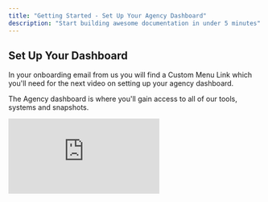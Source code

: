 ```yaml
---
title: "Getting Started - Set Up Your Agency Dashboard"
description: "Start building awesome documentation in under 5 minutes"
---
```


## Set Up Your Dashboard

In your onboarding email from us you will find a Custom Menu Link which you'll need for the next video on setting up your agency dashboard.

The Agency dashboard is where you'll gain access to all of our tools, systems and snapshots.

<iframe className="w-full aspect-video rounded-xl" src="https://www.youtube.com/embed/pCTbsgzs7SQ?si=LTGjT5M3oW72wruT" title="YouTube video player" frameBorder="0" allow="accelerometer; autoplay; clipboard-write; encrypted-media; gyroscope; picture-in-picture" allowFullScreen />

Where you can find your license key and the custom men link for setting up your agency dashboard.

1. Open your onboarding email and copy your custom menu link - this link can be opened on it's own, but for ease of use we'll add it as a custom menu link to your high level agency dashboard.

<img
  src="/images/download.png"
  alt="download.png"
  style={{ width:"60%" }}
/>

2. Go to your agency dashboard inside of high level - this is the first page you generally see when you log into your High Level account.
3. Click on Settings in the main menu on the left hand side of your page.

   <img
     src="/images/ClickDashbaordSettings.png"
     alt="image.png"
     title=""
     style={{ width:"30%" }}
   />
4. **Click on Custom Menu Links**

   <img
     src="/images/MenuCustomMenuLink.png"
     alt="Menu Custom Menu Link Pn"
     title="Menu Custom Menu Link Pn"
     style={{ width:"43%" }}
   />
   1. Create a new Custom Menu Link\\
   2. Select an Icon\\
   3. Give the link a title like - **GHL Power Tools**\\
   4. Paste your custom URL that you copied from your onboarding email \\
   5. Select show on Agency Dashboard, and turn off Account Sidebard, and show to all Accounts\\
   6. Select All Users for Role Permissions. \\
   7. Save.

   <img
     src="/images/CustomMenuLink.png"
     alt="image.png"
     title=""
     style={{ width:"100%" }}
   />

You'll now find you new custom menu link on the main menu of your agency dashboard in High Level

<img
  src="/images/GHLPowerToolsButton.png"
  alt="GHL Power Tools Button Pn"
  title="GHL Power Tools Button Pn"
  style={{ width:"24%" }}
/>

# Finishing Agency Dashboard Setup

<iframe className="w-full aspect-video rounded-xl" src="https://www.youtube.com/embed/ptUh1G3i2gQ?si=-X4oVUxmA8d0GpQI" title="YouTube video player" frameBorder="0" allow="accelerometer; autoplay; clipboard-write; encrypted-media; gyroscope; picture-in-picture" allowFullScreen />

Once this is complete you'll be ready to download snapshots, add sub accounts, and start using our tools.

## Select which tool you would like to set up next.

<Columns cols={2}>
  <Card title="Loyalty & Rewards" icon="badge-check" href="/loyalty-rewards">
    
  </Card>
  <Card title="Smart Reviews" icon="circle-location-arrow" href="/smartreviews" cta="Get Started Setting Up Smart Reviews. ">
    
  </Card>
</Columns>